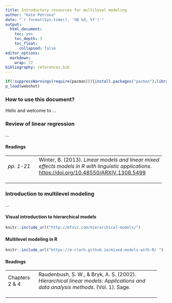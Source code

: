 ```yaml
---
title: Introductory resources for multilevel modeling
author: "Kate Petrova"
date: "`r format(Sys.time(), '%B %d, %Y')`"
output:
  html_document:
    toc: yes
    toc_depth: 3
    toc_float:
      collapsed: false
editor_options: 
  markdown: 
    wrap: 72
bibliography: references.bib
---
```


```r
if(!suppressWarnings(require(pacman))){install.packages("pacman");library("pacman")}
p_load(webshot)
```

### How to use this document?

Hello and welcome to ...

### Review of linear regression

...

#### Readings

+-------------+-------------------------------------------------------+
| *pp. 1-21*  | Winter, B. (2013). *Linear models and linear mixed    |
|             | effects models in R with linguistic applications*.    |
|             | <https://doi.org/10.48550/ARXIV.1308.5499>            |
+-------------+-------------------------------------------------------+
|             |                                                       |
+-------------+-------------------------------------------------------+
|             |                                                       |
+-------------+-------------------------------------------------------+
|             |                                                       |
+-------------+-------------------------------------------------------+

### Introduction to multilevel modeling

...

#### Visual introduction to hierarchical models

```r
knitr::include_url("http://mfviz.com/hierarchical-models/")
```

#### Multilevel modeling in R

```r
knitr::include_url("https://m-clark.github.io/mixed-models-with-R/ ")
```

#### Readings

+-------------+-----------------------------------------------------+
| Chapters 2  | Raudenbush, S. W., & Bryk, A. S. (2002).            |
| & 4         | *Hierarchical linear models: Applications and data  |
|             | analysis methods*. (Vol. 1). Sage.                  |
+-------------+-----------------------------------------------------+
|             |                                                     |
+-------------+-----------------------------------------------------+
|             |                                                     |
+-------------+-----------------------------------------------------+
|             |                                                     |
+-------------+-----------------------------------------------------+
